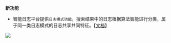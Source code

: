 **新功能**

* 智能日志平台提供`日志模式功能`，搜索结果中的日志根据算法智能进行分类，属于同一类日志模式的日志共享共同特征。【[文档](/insight/manual/5600/logging-mode)】

![](https://pandora-kibana.qiniu.com/search/pattern.png)